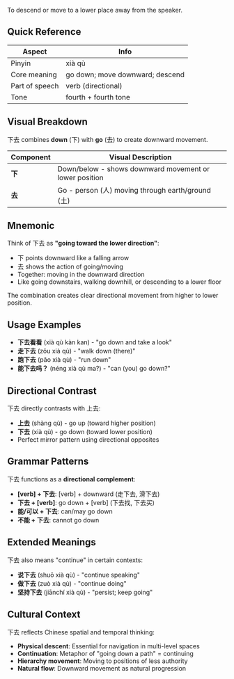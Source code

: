 To descend or move to a lower place away from the speaker.

## Quick Reference

| Aspect         | Info                            |
| -------------- | ------------------------------- |
| Pinyin         | xià qù                          |
| Core meaning   | go down; move downward; descend |
| Part of speech | verb (directional)              |
| Tone           | fourth + fourth tone            |

## Visual Breakdown

下去 combines **down** (下) with **go** (去) to create downward movement.

| Component | Visual Description                                     |
| --------- | ------------------------------------------------------ |
| **下**    | Down/below - shows downward movement or lower position |
| **去**    | Go - person (人) moving through earth/ground (土)      |

## Mnemonic

Think of 下去 as **"going toward the lower direction"**:

- 下 points downward like a falling arrow
- 去 shows the action of going/moving
- Together: moving in the downward direction
- Like going downstairs, walking downhill, or descending to a lower floor

The combination creates clear directional movement from higher to lower position.

## Usage Examples

- **下去看看** (xià qù kàn kan) - "go down and take a look"
- **走下去** (zǒu xià qù) - "walk down (there)"
- **跑下去** (pǎo xià qù) - "run down"
- **能下去吗？** (néng xià qù ma?) - "can (you) go down?"

## Directional Contrast

下去 directly contrasts with 上去:

- **上去** (shàng qù) - go up (toward higher position)
- **下去** (xià qù) - go down (toward lower position)
- Perfect mirror pattern using directional opposites

## Grammar Patterns

下去 functions as a **directional complement**:

- **[verb] + 下去**: [verb] + downward (走下去, 滑下去)
- **下去 + [verb]**: go down + [verb] (下去找, 下去买)
- **能/可以 + 下去**: can/may go down
- **不能 + 下去**: cannot go down

## Extended Meanings

下去 also means "continue" in certain contexts:

- **说下去** (shuō xià qù) - "continue speaking"
- **做下去** (zuò xià qù) - "continue doing"
- **坚持下去** (jiānchí xià qù) - "persist; keep going"

## Cultural Context

下去 reflects Chinese spatial and temporal thinking:

- **Physical descent**: Essential for navigation in multi-level spaces
- **Continuation**: Metaphor of "going down a path" = continuing
- **Hierarchy movement**: Moving to positions of less authority
- **Natural flow**: Downward movement as natural progression
